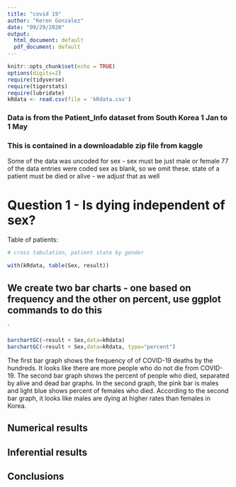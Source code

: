 ```yaml
---
title: "covid 19"
author: "Keren Gonzalez"
date: "09/29/2020"
output:
  html_document: default
  pdf_document: default
---
```


```r
knitr::opts_chunk$set(echo = TRUE)
options(digits=2)
require(tidyverse)
require(tigerstats)
require(lubridate)
kRdata <- read.csv(file = 'kRdata.csv')
```
### Data is from the Patient_Info dataset from South Korea 1 Jan to 1 May 
### This is contained in a downloadable zip file from kaggle

Some of the data was uncoded for sex - sex must be just male or female
77 of the data entries were coded sex  as blank, so we omit these.
state of a patient must be died or alive - we adjust that as well   
  
# Question 1 - Is dying independent of sex?




Table of patients:
```r

# cross tabulation, patient state by gender

with(kRdata, table(Sex, result))

```

## We create two bar charts - one based on frequency and the other on percent, use ggplot commands to do this

`
```r
barchartGC(~result + Sex,data=kRdata)
barchartGC(~result + Sex,data=kRdata, type="percent")

```
  

The first bar graph shows the frequency of of COVID-19 deaths by the hundreds. It looks like there are more people who do not die from COVID-19. The second bar graph shows the percent of people who died, separated by alive and dead bar graphs. In the second graph, the pink bar is males and light blue shows percent of females who died. According to the second bar graph, it looks like males are dying at higher rates than females in Korea.



  
## Numerical results


## Inferential results 




## Conclusions

